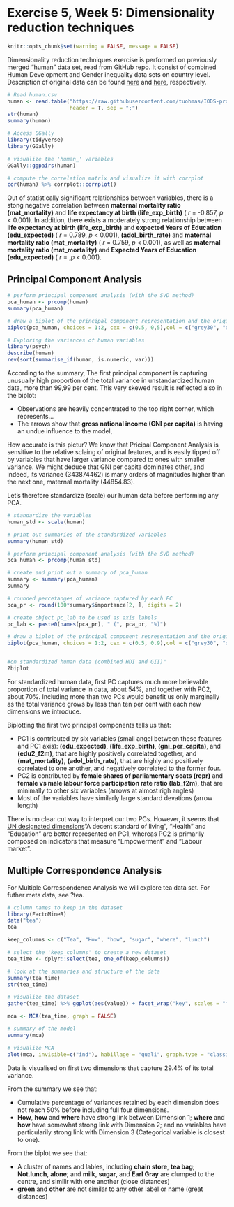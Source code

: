 # Exercise 5, Week 5: Dimensionality reduction techniques

```r
knitr::opts_chunk$set(warning = FALSE, message = FALSE)
```

Dimensionality reduction techniques exercise is performed on previously merged "human" data set, read from GitHub repo. It consist of combined Human Development and Gender inequality data sets on country level. Description of original data can be found [here](http://hdr.undp.org/en/content/human-development-index-hdi) and [here](http://hdr.undp.org/sites/default/files/hdr2015_technical_notes.pdf), respectively.

```r
# Read human.csv
human <- read.table("https://raw.githubusercontent.com/tuohmas/IODS-project/master/data/human.csv", 
                    header = T, sep = ";")
str(human)
summary(human)

# Access GGally
library(tidyverse)
library(GGally)

# visualize the 'human_' variables
GGally::ggpairs(human)

# compute the correlation matrix and visualize it with corrplot
cor(human) %>% corrplot::corrplot()

```
Out of statistically significant relationships between variables, there is a stong negative correlation between **maternal mortality ratio (mat_mortality)** and **life expectancy at birth (life_exp_birth)** ( _r_ = -0.857, _p_ < 0.001). In addition, there exists a moderately strong relationship between **life expectancy at birth (life_exp_birth)** and **expected Years of Education (edu_expected)** ( _r_ = 0.789, _p_ < 0.001), **(adol_birth_rate)** and **maternal mortality ratio (mat_mortality)** ( _r_ = 0.759, _p_ < 0.001), as well as **maternal mortality ratio (mat_mortality)** and **Expected Years of Education (edu_expected)** ( _r_ = ,_p_ < 0.001).

## Principal Component Analysis

```r

# perform principal component analysis (with the SVD method)
pca_human <- prcomp(human)
summary(pca_human)

# draw a biplot of the principal component representation and the original variables
biplot(pca_human, choices = 1:2, cex = c(0.5, 0,5),col = c("grey30", "deeppink2"))

# Exploring the variances of human variables
library(psych)
describe(human)
rev(sort(summarise_if(human, is.numeric, var)))

```
According to the summary, The first principal component is capturing unusually high proportion of the total variance in unstandardized human data, more than 99,99 per cent. This very skewed result is reflected also in the biplot:

* Observations are heavily concentrated to the top right corner, which represents...
* The arrows show that **gross national income (GNI per capita)** is having an undue influence to the model, 

How accurate is this pictur? We know that Pricipal Component Analysis is sensitive to the relative sclaing of original features, and is easily tipped off by variables that have larger variance compared to ones with smaller variance. We might deduce that GNI per capita dominates other, and indeed, its variance (343874462) is many orders of magnitudes higher than the next one, maternal mortality (44854.83).

Let's therefore standardize (scale) our human data before performing any PCA.

```r

# standardize the variables
human_std <- scale(human)

# print out summaries of the standardized variables
summary(human_std)

# perform principal component analysis (with the SVD method)
pca_human <- prcomp(human_std)

# create and print out a summary of pca_human
summary <- summary(pca_human)
summary

# rounded percetanges of variance captured by each PC
pca_pr <- round(100*summary$importance[2, ], digits = 2)

# create object pc_lab to be used as axis labels
pc_lab <- paste0(names(pca_pr), " (", pca_pr, "%)")

# draw a biplot of the principal component representation and the original variables
biplot(pca_human, choices = 1:2, cex = c(0.5, 0.9),col = c("grey30", "deeppink2"), xlab = pc_lab[1], ylab = pc_lab[2], main = "Prinicipal Component Analysis")


#on standardized human data (combined HDI and GII)"
?biplot

```
For standardized human data, first PC captures much more believable proportion of total variance in data, about 54%, and together with PC2, about 70%. Including more than two PCs would benefit us only marginally as the total variance grows by less than ten per cent with each new dimensions we introduce.  

Biplotting the first two principal components tells us that:

* PC1 is contributed by six variables (small angel between these features and PC1 axis): **(edu_expected)**, **(life_exp_birth)**, **(gni_per_capita)**, and **(edu2_f2m)**, that are highly positively correlated together, and **(mat_mortality)**, **(adol_birth_rate)**, that are highly and positively correlated to one another, and negatively correlated to the former four. 
* PC2 is contributed by **female shares of parliamentary seats (repr)** and **female vs male labour force participation rate ratio (lab_f2m)**, that are minimally to other six variables (arrows at almost righ angles) 
* Most of the variables have similarly large standard devations (arrow length)

There is no clear cut way to interpret our two PCs. However, it seems that [UN designated dimensions](http://hdr.undp.org/sites/default/files/hdr2015_technical_notes.pdf)"A decent standard of living", "Health" and "Education" are better represented on PC1, whereas PC2 is primarily composed on indicators that measure "Empowerment" and "Labour market".

## Multiple Correspondence Analysis

For Multiple Correspondence Analysis we will explore tea data set. For futher meta data, see ?tea.

```r
# column names to keep in the dataset
library(FactoMineR)
data("tea")
tea

keep_columns <- c("Tea", "How", "how", "sugar", "where", "lunch")

# select the 'keep_columns' to create a new dataset
tea_time <- dplyr::select(tea, one_of(keep_columns))

# look at the summaries and structure of the data
summary(tea_time)
str(tea_time)

# visualize the dataset
gather(tea_time) %>% ggplot(aes(value)) + facet_wrap("key", scales = "free") + geom_bar() + theme(axis.text.x = element_text(angle = 45, hjust = 1, size = 8))

```

```r
mca <- MCA(tea_time, graph = FALSE)

# summary of the model
summary(mca)

# visualize MCA
plot(mca, invisible=c("ind"), habillage = "quali", graph.type = "classic")

```
Data is visualised on first two dimensions that capture 29.4% of its total variance.
 
From the summary we see that:

* Cumulative percentage of variances retained by each dimension does not reach 50% before including full four dimensions.
* **How**, **how** and **where** have strong link between Dimension 1; **where** and **how** have somewhat strong link with Dimension 2; and no variables have particularily strong link with Dimension 3 (Categorical variable is closest to one).

From the biplot we see that:

* A cluster of names and lables, including **chain store**, **tea bag**; **Not.lunch**, **alone**; and **milk**, **sugar**, and **Earl Gray** are clumped to the centre, and similir with one another (close distances)
* **green** and **other** are not similar to any other label or name (great distances)
